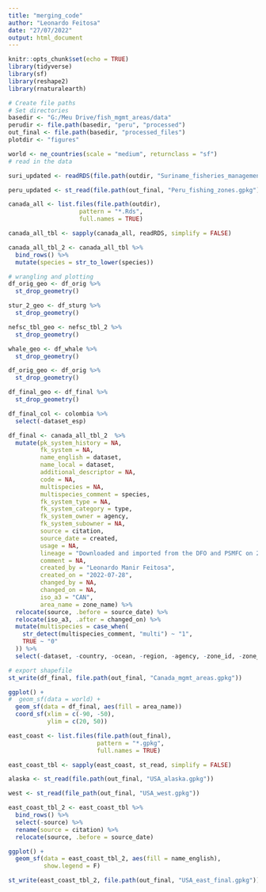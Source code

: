 ```yaml
---
title: "merging_code"
author: "Leonardo Feitosa"
date: "27/07/2022"
output: html_document
---
```


```r
knitr::opts_chunk$set(echo = TRUE)
library(tidyverse)
library(sf)
library(reshape2)
library(rnaturalearth)
```

```r
# Create file paths
# Set directories
basedir <- "G:/Meu Drive/fish_mgmt_areas/data"
perudir <- file.path(basedir, "peru", "processed")
out_final <- file.path(basedir, "processed_files")
plotdir <- "figures"
```

```r

world <- ne_countries(scale = "medium", returnclass = "sf")
# read in the data

suri_updated <- readRDS(file.path(outdir, "Suriname_fisheries_management_areas.Rds"))

peru_updated <- st_read(file.path(out_final, "Peru_fishing_zones.gpkg"))

canada_all <- list.files(file.path(outdir),
                    pattern = "*.Rds",
                    full.names = TRUE)

canada_all_tbl <- sapply(canada_all, readRDS, simplify = FALSE) 

canada_all_tbl_2 <- canada_all_tbl %>% 
  bind_rows() %>% 
  mutate(species = str_to_lower(species)) 
```

```r
# wrangling and plotting
df_orig_geo <- df_orig %>% 
  st_drop_geometry()

stur_2_geo <- df_sturg %>% 
  st_drop_geometry()

nefsc_tbl_geo <- nefsc_tbl_2 %>%
  st_drop_geometry()

whale_geo <- df_whale %>% 
  st_drop_geometry()

df_orig_geo <- df_orig %>% 
  st_drop_geometry()

df_final_geo <- df_final %>% 
  st_drop_geometry()
```


```r
df_final_col <- colombia %>% 
  select(-dataset_esp)

df_final <- canada_all_tbl_2  %>%   
  mutate(pk_system_history = NA,
         fk_system = NA,
         name_english = dataset,
         name_local = dataset,
         additional_descriptor = NA,
         code = NA,
         multispecies = NA,
         multispecies_comment = species,
         fk_system_type = NA,
         fk_system_category = type,
         fk_system_owner = agency,
         fk_system_subowner = NA,
         source = citation,
         source_date = created,
         usage = NA,
         lineage = "Downloaded and imported from the DFO and PSMFC on 2022-07-28",
         comment = NA,
         created_by = "Leonardo Manir Feitosa",
         created_on = "2022-07-28",
         changed_by = NA,
         changed_on = NA,
         iso_a3 = "CAN",
         area_name = zone_name) %>% 
  relocate(source, .before = source_date) %>% 
  relocate(iso_a3, .after = changed_on) %>% 
  mutate(multispecies = case_when(
    str_detect(multispecies_comment, "multi") ~ "1",
    TRUE ~ "0"
  )) %>%  
  select(-dataset, -country, -ocean, -region, -agency, -zone_id, -zone_name, -species, -type, -citation, -created) 
```

```r
# export shapefile
st_write(df_final, file.path(out_final, "Canada_mgmt_areas.gpkg"))
```
 
```r
ggplot() +
#  geom_sf(data = world) +
  geom_sf(data = df_final, aes(fill = area_name)) 
  coord_sf(xlim = c(-90, -50),
           ylim = c(20, 50))
```

```r
east_coast <- list.files(file.path(out_final),
                         pattern = "*.gpkg",
                         full.names = TRUE)

east_coast_tbl <- sapply(east_coast, st_read, simplify = FALSE)

alaska <- st_read(file.path(out_final, "USA_alaska.gpkg"))

west <- st_read(file_path(out_final, "USA_west.gpkg"))

east_coast_tbl_2 <- east_coast_tbl %>% 
  bind_rows() %>% 
  select(-source) %>% 
  rename(source = citation) %>% 
  relocate(source, .before = source_date)

ggplot() +
  geom_sf(data = east_coast_tbl_2, aes(fill = name_english),
          show.legend = F)

st_write(east_coast_tbl_2, file.path(out_final, "USA_east_final.gpkg"))
```























